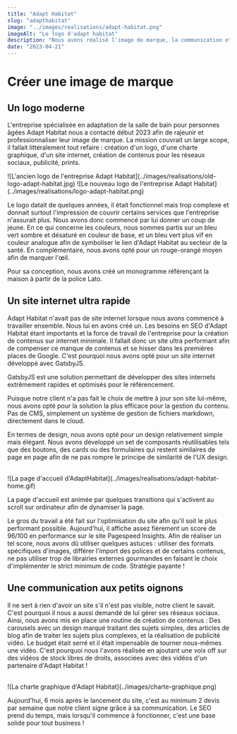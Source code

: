 ```yaml
---
title: "Adapt Habitat"
slug: "adapthabitat"
image: "../images/realisations/adapt-habitat.png"
imageAlt: "Le logo d'adapt habitat"
description: "Nous avons réalisé l'image de marque, la communication et le site internet de l'entreprise Adapt Habitat."
date: "2023-04-21"
---
```



# Créer une image de marque

## Un logo moderne

L'entreprise spécialisée en adaptation de la salle de bain pour personnes âgées Adapt Habitat nous a contacté début 2023 afin de rajeunir et professionnaliser leur image de marque. La mission couvrait un large scope, il fallait littéralement tout refaire : création d'un logo, d'une charte graphique, d'un site internet, création de contenus pour les réseaux sociaux, publicité, prints.

<Row className="mtb-1">
  <Col xs={12} md={5} className="center">
    ![L'ancien logo de l'entreprise Adapt
    Habitat](../images/realisations/old-logo-adapt-habitat.jpg)
  </Col>
  <Col xs={12} md={7} className="center">
    ![Le nouveau logo de l'entreprise Adapt
    Habitat](../images/realisations/logo-adapt-habitat.png)
  </Col>
</Row>

Le logo datait de quelques années, il était fonctionnel mais trop complexe et donnait surtout l'impression de couvrir certains services que l'entreprise n'assurait plus. Nous avons donc commencé par lui donner un coup de jeune. En ce qui concerne les couleurs, nous sommes partis sur un bleu vert sombre et désaturé en couleur de base, et un bleu vert plus vif en couleur analogue afin de symboliser le lien d'Adapt Habitat au secteur de la santé. En complémentaire, nous avons opté pour un rouge-orangé moyen afin de marquer l'œil.

Pour sa conception, nous avons créé un monogramme référençant la maison à partir de la police Lato.

## Un site internet ultra rapide

Adapt Habitat n'avait pas de site internet lorsque nous avons commencé à travailler ensemble. Nous lui en avons créé un. Les besoins en SEO d'Adapt Habitat étant importants et la force de travail de l'entreprise pour la création de contenus sur internet minimale. Il fallait donc un site ultra performant afin de compenser ce manque de contenus et se hisser dans les premières places de Google. C'est pourquoi nous avons opté pour un site internet développé avec GatsbyJS.

GatsbyJS est une solution permettant de développer des sites internets extrêmement rapides et optimisés pour le référencement.

Puisque notre client n'a pas fait le choix de mettre à jour son site lui-même, nous avons opté pour la solution la plus efficace pour la gestion du contenu. Pas de CMS, simplement un système de gestion de fichiers markdown, directement dans le cloud.

En termes de design, nous avons opté pour un design relativement simple mais élégant. Nous avons développé un set de composants réutilisables tels que des boutons, des cards ou des formulaires qui restent similaires de page en page afin de ne pas rompre le principe de similarité de l'UX design.

<br />
![La page d'accueil d'AdaptHabitat](../images/realisations/adapt-habitat-home.gif)
<br />

La page d'accueil est animée par quelques transitions qui s'activent au scroll sur ordinateur afin de dynamiser la page.

Le gros du travail a été fait sur l'optimisation du site afin qu'il soit le plus performant possible. Aujourd'hui, il affiche assez fièrement un score de 96/100 en performance sur le site Pagespeed Insights. Afin de réaliser un tel score, nous avons dû utiliser quelques astuces : utiliser des formats spécifiques d'images, différer l'import des polices et de certains contenus, ne pas utiliser trop de librairies externes gourmandes en faisant le choix d'implémenter le strict minimum de code. Stratégie payante !

## Une communication aux petits oignons

Il ne sert à rien d'avoir un site s'il n'est pas visible, notre client le savait. C'est pourquoi il nous a aussi demandé de lui gérer ses réseaux sociaux. Ainsi, nous avons mis en place une routine de création de contenus : Des carousels avec un design marqué traitant des sujets simples, des articles de blog afin de traiter les sujets plus complexes, et la réalisation de publicité vidéo. Le budget était serré et il était impensable de tourner nous-mêmes une vidéo. C'est pourquoi nous l'avons réalisée en ajoutant une voix off sur des vidéos de stock libres de droits, associées avec des vidéos d'un partenaire d'Adapt Habitat !

<br />
![La charte graphique d'Adapt Habitat](../images/charte-graphique.png)
<br />

Aujourd'hui, 6 mois après le lancement du site, c'est au minimum 2 devis par semaine que notre client signe grâce à sa communication. Le SEO prend du temps, mais lorsqu'il commence à fonctionner, c'est une base solide pour tout business !
